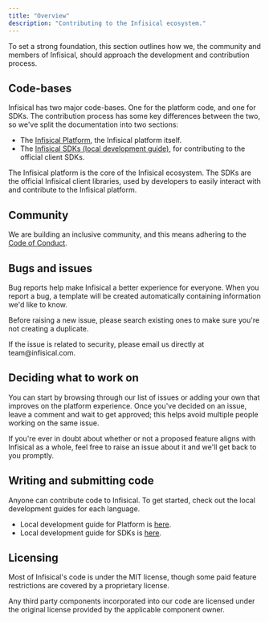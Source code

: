 ```yaml
---
title: "Overview"
description: "Contributing to the Infisical ecosystem."
---
```


To set a strong foundation, this section outlines how we, the community and members of Infisical,
should approach the development and contribution process.

## Code-bases
Infisical has two major code-bases. One for the platform code, and one for SDKs. The contribution process has some key differences between the two, so we've split the documentation into two sections:

- The [Infisical Platform](https://github.com/Infisical/infisical), the Infisical platform itself.
- The [Infisical SDKs (local development guide)](/contributing/sdks/developing), for contributing to the official client SDKs.

<CardGroup cols={2}>
  <Card
    title="Infisical Platform"
    href="/contributing/platform/developing"
    icon="layer-group"
    color="#A1B659"
  >
    The Infisical platform is the core of the Infisical ecosystem.
  </Card>
  <Card
    href="/contributing/sdks/developing"
    title="Infisical SDK"
    icon="code"
    color="#A1B659"
  >
    The SDKs are the official Infisical client libraries, used by developers to easily interact with and contribute to the Infisical platform.
  </Card>
</CardGroup>

## Community

We are building an inclusive community, and this means adhering to the [Code of Conduct](/contributing/getting-started/code-of-conduct).

## Bugs and issues

Bug reports help make Infisical a better experience for everyone. When you report a bug, a template will be created automatically containing information we'd like to know.

Before raising a new issue, please search existing ones to make sure you're not creating a duplicate.

<Info>
  If the issue is related to security, please email us directly at
  team@infisical.com.
</Info>

## Deciding what to work on

You can start by browsing through our list of issues or adding your own that improves on the platform experience. Once you've decided on an issue, leave a comment and wait to get approved; this helps avoid multiple people working on the same issue.

If you're ever in doubt about whether or not a proposed feature aligns with Infisical as a whole, feel free to raise an issue about it and we'll get back to you promptly.

## Writing and submitting code

Anyone can contribute code to Infisical. To get started, check out the local development guides for each language.

- Local development guide for Platform is [here](/contributing/platform/developing).
- Local development guide for SDKs is [here](/contributing/sdks/developing).

## Licensing

Most of Infisical's code is under the MIT license, though some paid feature restrictions are covered by a proprietary license.

Any third party components incorporated into our code are licensed under the original license provided by the applicable component owner.

